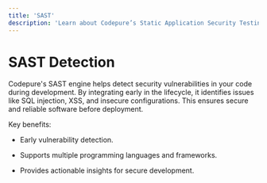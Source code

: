 ```yaml
---
title: 'SAST'
description: 'Learn about Codepure’s Static Application Security Testing (SAST).'
---
```


# SAST Detection

Codepure's SAST engine helps detect security vulnerabilities in your code during development. By integrating early in the lifecycle, it identifies issues like SQL injection, XSS, and insecure configurations. This ensures secure and reliable software before deployment.

Key benefits:

* Early vulnerability detection.

* Supports multiple programming languages and frameworks.

* Provides actionable insights for secure development.